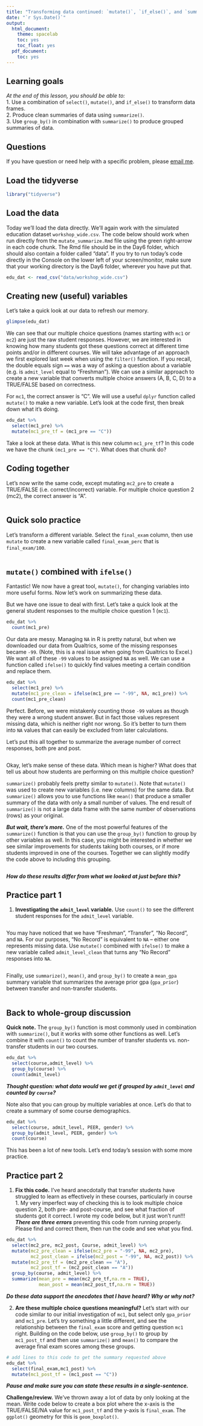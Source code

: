 ```yaml
---
title: "Transforming data continued: `mutate()`, `if_else()`, and `summarize()`"
date: "`r Sys.Date()`"
output:
  html_document:
    theme: spacelab
    toc: yes
    toc_float: yes
  pdf_document:
    toc: yes
---
```


## Learning goals
*At the end of this lesson, you should be able to:*    
1. Use a combination of `select()`, `mutate()`, and `if_else()` to transform data frames.  
2. Produce clean summaries of data using `summarize()`.  
3. Use `group_by()` in combination with `summarize()` to produce grouped summaries of data.  

## Questions
If you have question or need help with a specific problem, please [email me](mailto: refurrow@ucdavis.edu).  

## Load the tidyverse  
```r
library("tidyverse")
```

## Load the data  
Today we'll load the data directly. We'll again work with the simulated education dataset `workshop_wide.csv`. The code below should work when run directly from the `mutate_summarize.Rmd` file using the green right-arrow in each code chunk. The Rmd file should be in the Day6 folder, which should also contain a folder called "data". If you try to run today's code directly in the Console on the lower left of your screen/monitor, make sure that your working directory is the Day6 folder, wherever you have put that. 
 
```r
edu_dat <- read_csv("data/workshop_wide.csv")
```

## Creating new (useful) variables
Let's take a quick look at our data to refresh our memory.

```r
glimpse(edu_dat)
```

We can see that our multiple choice questions (names starting with `mc1` or `mc2`) are just the raw student responses. However, we are interested in knowing how many students got these questions correct at different time points and/or in different courses.  We will take advantage of an approach we first explored last week when using the `filter()` function. If you recall, the double equals sign `==` was a way of asking a question about a variable (e.g. is `admit_level` equal to "Freshman").  We can use a similar approach to create a new variable that converts multiple choice answers (A, B, C, D) to a TRUE/FALSE based on correctness.

For `mc1`, the correct answer is "C". We will use a useful `dplyr` function called `mutate()` to make a new variable. Let's look at the code first, then break down what it's doing.

```r
edu_dat %>%
  select(mc1_pre) %>%
  mutate(mc1_pre_tf = (mc1_pre == "C"))
```
Take a look at these data. What is this new column `mc1_pre_tf`?  In this code we have the chunk `(mc1_pre == "C")`.  What does that chunk do?


## Coding together 

Let's now write the same code, except mutating `mc2_pre` to create a TRUE/FALSE (i.e. correct/incorrect) variable. For multiple choice question 2 (mc2), the correct answer is "A".

```r

```


## Quick solo practice

Let's transform a different variable. Select the `final_exam` column, then use `mutate` to create a new variable called `final_exam_perc` that is `final_exam/100`.

```r

```


## `mutate()` combined with `ifelse()`

Fantastic! We now have a great tool, `mutate()`, for changing variables into more useful forms.  Now let's work on summarizing these data. 

But we have one issue to deal with first. Let's take a quick look at the general student responses to the multiple choice question 1 (`mc1`).

```r
edu_dat %>%
  count(mc1_pre)
```

Our data are messy.  Managing `NA` in R is pretty natural, but when we downloaded our data from Qualtrics, some of the missing responses became `-99`.  (Note, this is a real issue when going from Qualtrics to Excel.)  We want all of these `-99` values to be assigned `NA` as well. We can use a function called `ifelse()` to quickly find values meeting a certain condition and replace them.

```r
edu_dat %>%
  select(mc1_pre) %>%
  mutate(mc1_pre_clean = ifelse(mc1_pre == "-99", NA, mc1_pre)) %>%
  count(mc1_pre_clean)
```

Perfect. Before, we were mistakenly counting those `-99` values as though they were a wrong student answer. But in fact those values represent missing data, which is neither right nor wrong. So it's better to turn them into `NA` values that can easily be excluded from later calculations.

Let's put this all together to summarize the average number of correct responses, both pre and post.


```r

```

Okay, let's make sense of these data.  Which mean is higher?  What does that tell us about how students are performing on this multiple choice question?

`summarize()` probably feels pretty similar to `mutate()`.  Note that `mutate()` was used to create new variables (i.e. new columns) for the same data.  But `summarize()` allows you to use functions like `mean()` that produce a smaller summary of the data with only a small number of values. The end result of `summarize()` is not a large data frame with the same number of observations (rows) as your original.


***But wait, there's more.***  One of the most powerful features of the `summarize()` function is that you can use the `group_by()` function to group by other variables as well.  In this case, you might be interested in whether we see similar improvements for students taking both courses, or if more students improved in one of the courses. Together we can slightly modify the code above to including this grouping.

```r

```

***How do these results differ from what we looked at just before this?***

## Practice part 1
1. **Investigating the `admit_level` variable.** Use `count()` to see the different student responses for the `admit_level` variable.  
```r

```

You may have noticed that we have "Freshman", "Transfer", "No Record", and `NA`. For our purposes, "No Record" is equivalent to `NA` -- either one represents missing data. Use `mutate()` combined with `ifelse()` to make a new variable called `admit_level_clean` that turns any "No Record" responses into `NA`.

```r

```

Finally, use `summarize()`, `mean()`, and `group_by()` to create a `mean_gpa` summary variable that summarizes the average prior gpa (`gpa_prior`) between transfer and non-transfer students.

```r

```


## Back to whole-group discussion

**Quick note.** The `group_by()` function is most commonly used in combination with `summarize()`, but it works with some other functions as well.  Let's combine it with `count()` to count the number of transfer students vs. non-transfer students in our two courses.

```r
edu_dat %>%
  select(course,admit_level) %>%
  group_by(course) %>%
  count(admit_level)
```

***Thought question: what data would we get if grouped by `admit_level` and counted by `course`?***

Note also that you can group by multiple variables at once.  Let's do that to create a summary of some course demographics.

```r
edu_dat %>%
  select(course, admit_level, PEER, gender) %>%
  group_by(admit_level, PEER, gender) %>%
  count(course)
```


This has been a lot of new tools. Let's end today's session with some more practice.


## Practice part 2

1. **Fix this code.** I've heard anecdotally that transfer students have struggled to learn as effectively in these courses, particularly in course 1.  My very imperfect way of checking this is to look multiple choice question 2, both pre- and post-course, and see what fraction of students got it correct. I wrote my code below, but it just won't run!!! ***There are three errors*** preventing this code from running properly. Please find and correct them, then run the code and see what you find.

```r
edu_dat %>%
  select(mc2_pre, mc2_post, Course, admit_level) %>%
  mutate(mc2_pre_clean = ifelse(mc2_pre = "-99", NA, mc2_pre),
         mc2_post_clean = ifelse(mc2_post = "-99", NA, mc2_post)) %>%
  mutate(mc2_pre_tf = (mc2_pre_clean == "A"),
         mc2_post_tf = (mc2_post_clean == "A"))
  group_by(course, admit_level) %>%
  summarize(mean_pre = mean(mc2_pre_tf,na.rm = TRUE),
            mean_post = mean(mc2_post_tf,na.rm = TRUE))
```

***Do these data support the anecdotes that I have heard? Why or why not?***


2. **Are these multiple choice questions meaningful?** Let's start with our code similar to our initial investigation of `mc1`, but select only `gpa_prior` and `mc1_pre`. Let's try something a little different, and see the relationship between the `final_exam` score and getting question `mc1` right.  Building on the code below, use `group_by()` to group by `mc1_post_tf` and then use `summarize()` and `mean()` to compare the average final exam scores among these groups. 

```r
# add lines to this code to get the summary requested above
edu_dat %>%
  select(final_exam,mc1_post) %>%
  mutate(mc1_post_tf = (mc1_post == "C"))
```

***Pause and make sure you can state these results in a single-sentence. ***

**Challenge/review.** We've thrown away a lot of data by only looking at the mean. Write code below to create a box plot where the x-axis is the TRUE/FALSE/NA value for `mc1_post_tf` and the y-axis is `final_exam`.  The `ggplot()` geometry for this is `geom_boxplot()`.

```r

```
